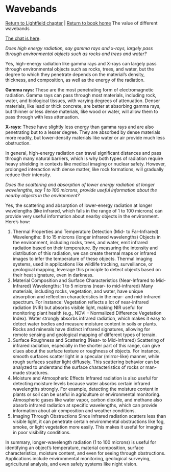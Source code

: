 # Wavebands

[Return to Lightfield chapter](../lightfields-intro.html) \| [Return to book home](../../index.html) The value of different wavebands

[The chat is here](https://chatgpt.com/share/6701d956-1b24-8002-afd7-69cd29072c45).

*Does high energy radiation, say gamma rays and x-rays, largely pass through environmental objects such as rocks and trees and water?*

Yes, high-energy radiation like gamma rays and X-rays can largely pass through environmental objects such as rocks, trees, and water, but the degree to which they penetrate depends on the material's density, thickness, and composition, as well as the energy of the radiation.

**Gamma rays:** These are the most penetrating form of electromagnetic radiation. Gamma rays can pass through most materials, including rock, water, and biological tissues, with varying degrees of attenuation. Denser materials, like lead or thick concrete, are better at absorbing gamma rays, but thinner or less dense materials, like wood or water, will allow them to pass through with less attenuation.

**X-rays:** These have slightly less energy than gamma rays and are also penetrating but to a lesser degree. They are absorbed by dense materials more readily, but lower-density materials like water or air provide much less obstruction.

In general, high-energy radiation can travel significant distances and pass through many natural barriers, which is why both types of radiation require heavy shielding in contexts like medical imaging or nuclear safety. However, prolonged interaction with dense matter, like rock formations, will gradually reduce their intensity.

*Does the scattering and absorption of lower energy radiation at longer wavelengths, say 1 to 100 microns, provide useful information about the nearby objects in the environment?*

Yes, the scattering and absorption of lower-energy radiation at longer wavelengths (like infrared, which falls in the range of 1 to 100 microns) can provide very useful information about nearby objects in the environment. Here's how:

1.  Thermal Properties and Temperature Detection (Mid- to Far-Infrared) Wavelengths: 8 to 15 microns (longer infrared wavelengths) Objects in the environment, including rocks, trees, and water, emit infrared radiation based on their temperature. By measuring the intensity and distribution of this radiation, we can create thermal maps or infrared images to infer the temperature of these objects. Thermal imaging systems, used in applications like wildlife tracking, surveillance, or geological mapping, leverage this principle to detect objects based on their heat signature, even in darkness.
2.  Material Composition and Surface Characteristics (Near-Infrared to Mid-Infrared) Wavelengths: 1 to 5 microns (near- to mid-infrared) Many materials, including rocks, vegetation, and water, have unique absorption and reflection characteristics in the near- and mid-infrared spectrum. For instance: Vegetation reflects a lot of near-infrared radiation (NIR) but absorbs visible light, making NIR useful for monitoring plant health (e.g., NDVI – Normalized Difference Vegetation Index). Water strongly absorbs infrared radiation, which makes it easy to detect water bodies and measure moisture content in soils or plants. Rocks and minerals have distinct infrared signatures, allowing for remote sensing and geological mapping of different types of terrain.
3.  Surface Roughness and Scattering (Near- to Mid-Infrared) Scattering of infrared radiation, especially in the shorter part of this range, can give clues about the surface texture or roughness of objects. For instance, smooth surfaces scatter light in a specular (mirror-like) manner, while rough surfaces scatter light diffusely. This scattering behavior can be analyzed to understand the surface characteristics of rocks or man-made structures.
4.  Moisture and Atmospheric Effects Infrared radiation is also useful for detecting moisture levels because water absorbs certain infrared wavelengths strongly. For example, detecting the moisture content in plants or soil can be useful in agriculture or environmental monitoring. Atmospheric gases like water vapor, carbon dioxide, and methane also absorb infrared radiation at specific wavelengths, which can provide information about air composition and weather conditions.
5.  Imaging Through Obstructions Since infrared radiation scatters less than visible light, it can penetrate certain environmental obstructions like fog, smoke, or light vegetation more easily. This makes it useful for imaging in poor visibility conditions.

In summary, longer-wavelength radiation (1 to 100 microns) is useful for identifying an object's temperature, material composition, surface characteristics, moisture content, and even for seeing through obstructions. Applications include environmental monitoring, geological surveying, agricultural analysis, and even safety systems like night vision.